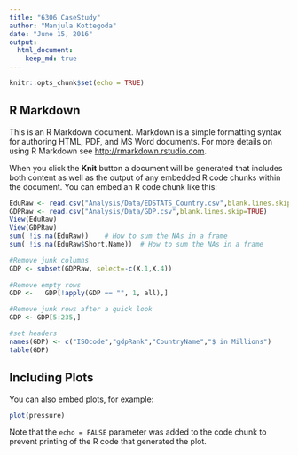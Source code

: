 ---
title: "6306 CaseStudy"
author: "Manjula Kottegoda"
date: "June 15, 2016"
output: 
  html_document:
    keep_md: true
---

```{r setup, include=FALSE}
knitr::opts_chunk$set(echo = TRUE)
```

## R Markdown

This is an R Markdown document. Markdown is a simple formatting syntax for authoring HTML, PDF, and MS Word documents. For more details on using R Markdown see <http://rmarkdown.rstudio.com>.

When you click the **Knit** button a document will be generated that includes both content as well as the output of any embedded R code chunks within the document. You can embed an R code chunk like this:

```{r cars}
EduRaw <- read.csv("Analysis/Data/EDSTATS_Country.csv",blank.lines.skip=TRUE)
GDPRaw <- read.csv("Analysis/Data/GDP.csv",blank.lines.skip=TRUE)
View(EduRaw)
View(GDPRaw)
sum( !is.na(EduRaw))    # How to sum the NAs in a frame
sum( !is.na(EduRaw$Short.Name))  # How to sum the NAs in a frame  

#Remove junk columns 
GDP <- subset(GDPRaw, select=-c(X.1,X.4))
  
#Remove empty rows 
GDP <-   GDP[!apply(GDP == "", 1, all),]

#Remove junk rows after a quick look
GDP <- GDP[5:235,]

#set headers
names(GDP) <- c("ISOcode","gdpRank","CountryName","$ in Millions")
table(GDP)
```

## Including Plots

You can also embed plots, for example:

```{r pressure, echo=FALSE}
plot(pressure)
```

Note that the `echo = FALSE` parameter was added to the code chunk to prevent printing of the R code that generated the plot.
